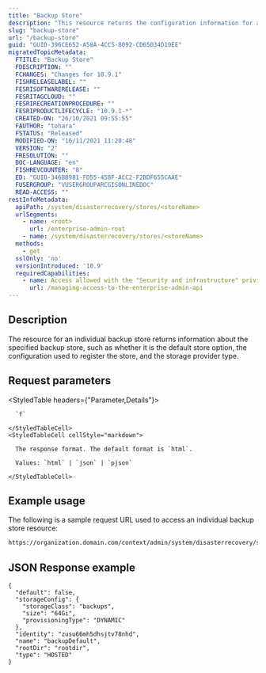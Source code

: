 ```yaml
---
title: "Backup Store"
description: "This resource returns the configuration information for a specific backup store."
slug: "backup-store"
url: "/backup-store"
guid: "GUID-396CE652-A58A-4CC5-8092-CD65034D19EE"
migratedTopicMetadata:
  FTITLE: "Backup Store"
  FDESCRIPTION: ""
  FCHANGES: "Changes for 10.9.1"
  FISHRELEASELABEL: ""
  FESRISOFTWARERELEASE: ""
  FESRITAGCLOUD: ""
  FESRIRECREATIONPROCEDURE: ""
  FESRIPRODUCTLIFECYCLE: "10.9.1-*"
  CREATED-ON: "26/10/2021 09:55:55"
  FAUTHOR: "tohara"
  FSTATUS: "Released"
  MODIFIED-ON: "16/11/2021 11:20:48"
  VERSION: "2"
  FRESOLUTION: ""
  DOC-LANGUAGE: "en"
  FISHREVCOUNTER: "8"
  ED: "GUID-346BB981-FD55-458F-ACC2-F2BDF655CAAE"
  FUSERGROUP: "VUSERGROUPARCGISONLINEDOC"
  READ-ACCESS: ""
restInfoMetadata:
  apiPath: /system/disasterrecovery/stores/<storeName>
  urlSegments:
    - name: <root>
      url: /enterprise-admin-root
    - name: /system/disasterrecovery/stores/<storeName>
  methods:
    - get
  sslOnly: 'no'
  versionIntroduced: '10.9'
  requiredCapabilities:
    - name: Access allowed with the "Security and infrastructure" privilege
      url: /managing-access-to-the-enterprise-admin-api
---
```


## Description

The resource for an individual backup store returns information about the specified backup store, such as whether it is the default store option, the configuration used to register the store, and the storage provider type.


##  Request parameters

<StyledTable headers={"Parameter,Details"}>
  <StyledTableRow>
    <StyledTableCell cellStyle="markdown">

      `f` 

    </StyledTableCell>
    <StyledTableCell cellStyle="markdown">

      The response format. The default format is `html`.

      Values: `html` | `json` | `pjson`

    </StyledTableCell>
  </StyledTableRow>
</StyledTable>


## Example usage

The following is a sample request URL used to access an individual backup store resource:

```markdown
https://organization.domain.com/context/admin/system/disasterrecovery/stores/backupDefault?f=pjson
```

## JSON Response example

```other
{
  "default": false,
  "storageConfig": {
    "storageClass": "backups",
    "size": "64Gi",
    "provisioningType": "DYNAMIC"
  },
  "identity": "zusu66mh5dhsjtv78nhd",
  "name": "backupDefault",
  "rootDir": "rootdir",
  "type": "HOSTED"
}
```